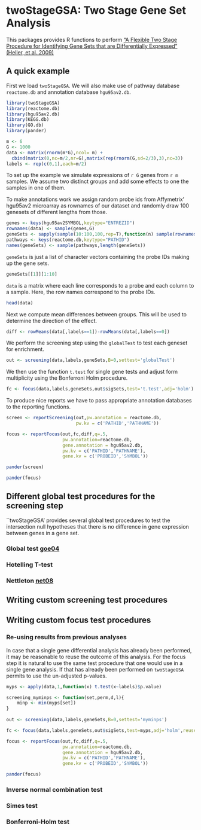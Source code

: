 <!-- \VignetteEngine{knitr::knitr} -->

# twoStageGSA: Two Stage Gene Set Analysis

This packages provides R functions to perform ["A Flexible Two Stage
Procedure for Identifying Gene Sets that are Differentially Expressed"
(Heller, et al. 2009)][hel09]


## A quick example

First we load `twoStageGSA`. We will also make use of pathway database
`reactome.db` and annotation database `hgu95av2.db`.

```r
library(twoStageGSA)
library(reactome.db)
library(hgu95av2.db)
library(KEGG.db)
library(GO.db)
library(pander)
```

```r
m <- 6
G <- 1000
data <- matrix(rnorm(m*G),ncol= m) +
  cbind(matrix(0,nc=m/2,nr=G),matrix(rep(rnorm(G,sd=2/3),3),nc=3))
labels <- rep(c(0,1),each=m/2)

```

To set up the example we simulate expressions of `r G` genes from `r
m` samples. We assume two distinct groups and add some effects to one
the samples in one of them. 

To make annotations work we assign random probe ids from Affymetrix'
hgu95av2 microarray as rownames of our dataset and randomly draw
100 genesets of different lengths from those. 

```r
genes <- keys(hgu95av2SYMBOL,keytype="ENTREZID")
rownames(data) <- sample(genes,G)
geneSets <- sapply(sample(10:100,100,rep=T),function(n) sample(rownames(data),n))
pathways <- keys(reactome.db,keytype="PATHID")
names(geneSets) <- sample(pathways,length(geneSets))
```

``geneSets`` is just a list of character vectors containing the probe
IDs making up the gene sets.



```r
geneSets[[1]][1:10]
```

``data`` is a matrix where each line corresponds to a probe and each
column to a sample. Here, the row names correspond to the probe IDs. 

```r
head(data)

```

Next we compute mean differences between groups. This will be used to
determine the direction of the effect.

```r
diff <- rowMeans(data[,labels==1])-rowMeans(data[,labels==0])
```

We perform the screening step using the `globalTest` to test each
geneset for enrichment. 

```r
out <- screening(data,labels,geneSets,B=0,settest='globalTest')
```
We then use the function `t.test` for single gene tests and adjust
form multiplicity using the Bonferroni Holm procedure.

```r
fc <- focus(data,labels,geneSets,out$sigSets,test='t.test',adj='holm')
```

To produce nice reports we have to pass appropriate annotation
databases to the reporting functions. 

```r

screen <- reportScreening(out,pw.annotation = reactome.db,
                          pw.kv = c('PATHID','PATHNAME'))

focus <- reportFocus(out,fc,diff,q=.5,
                     pw.annotation=reactome.db,
                     gene.annotation = hgu95av2.db,
                     pw.kv = c('PATHID','PATHNAME'),
                     gene.kv = c('PROBEID','SYMBOL'))
```

```r
pander(screen)

```

```r
pander(focus)

```
## Different global test procedures for the screening step

``twoStageGSA' provides several global test procedures to test the
intersection null hypotheses that there is no difference in gene
expression between genes in a gene set.

### Global test [goe04]

### Hotelling T-test 

### Nettleton [net08]


## Writing custom screening test procedures 

## Writing custom focus test procedures

### Re-using results from previous analyses

In case that a single gene differential analysis has already been
performed, it may be reasonable to reuse the outcome of this
analysis. For the focus step it is natural to use the same test
procedure that one would use in a single gene analysis. If that has
already been performed on ``twoStageGSA`` permits to use the
un-adjusted p-values.

```r
myps <- apply(data,1,function(x) t.test(x~labels)$p.value)

screening_myminps <- function(set,perm,d,l){
    minp <- min(myps[set])
}
    
out <- screening(data,labels,geneSets,B=0,settest='myminps')

fc <- focus(data,labels,geneSets,out$sigSets,test=myps,adj='holm',reuse.p=T)

focus <- reportFocus(out,fc,diff,q=.5,
                     pw.annotation=reactome.db,
                     gene.annotation = hgu95av2.db,
                     pw.kv = c('PATHID','PATHNAME'),
                     gene.kv = c('PROBEID','SYMBOL'))

```

```r
pander(focus)

```
### Inverse normal combination test

### Simes test

### Bonferroni-Holm test




[goe04]:
http://bioinformatics.oxfordjournals.org/content/20/1/93.short "Goeman, J. J., Van De Geer, S. A., De Kort, F., & Van Houwelingen, H. C. (2004). A global test for groups of genes: testing association with a clinical outcome. Bioinformatics, 20(1), 93-99."
[net08]:
http://bioinformatics.oxfordjournals.org/content/24/2/192.short "Nettleton, D., Recknor, J., & Reecy, J. M. (2008). Identification of differentially expressed gene categories in microarray studies using nonparametric multivariate analysis. Bioinformatics, 24(2), 192-201."
[hel09]:
http://bioinformatics.oxfordjournals.org/content/25/8/1019.short "Heller, R., Manduchi, E., Grant, G. R., & Ewens, W. J. (2009). A flexible two-stage procedure for identifying gene sets that are differentially expressed. Bioinformatics, 25(8), 1019-1025."
